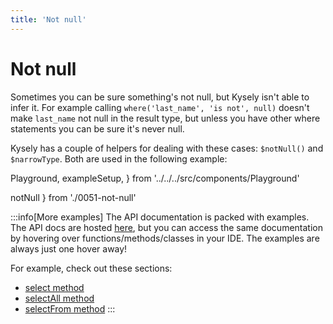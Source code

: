 ```yaml
---
title: 'Not null'
---
```


# Not null

Sometimes you can be sure something's not null, but Kysely isn't able to infer
it. For example calling `where('last_name', 'is not', null)` doesn't make
`last_name` not null in the result type, but unless you have other where statements
you can be sure it's never null.

Kysely has a couple of helpers for dealing with these cases: `$notNull()` and `$narrowType`.
Both are used in the following example:

  Playground,
  exampleSetup,
} from '../../../src/components/Playground'

  notNull
} from './0051-not-null'

<div style={{ marginBottom: '1em' }}>
  <Playground code={notNull} setupCode={exampleSetup} />
</div>

:::info[More examples]
The API documentation is packed with examples. The API docs are hosted [here](https://kysely-org.github.io/kysely-apidoc/),
but you can access the same documentation by hovering over functions/methods/classes in your IDE. The examples are always
just one hover away!

For example, check out these sections:
 - [select method](https://kysely-org.github.io/kysely-apidoc/interfaces/SelectQueryBuilder.html#select)
 - [selectAll method](https://kysely-org.github.io/kysely-apidoc/interfaces/SelectQueryBuilder.html#selectAll)
 - [selectFrom method](https://kysely-org.github.io/kysely-apidoc/classes/Kysely.html#selectFrom)
:::
